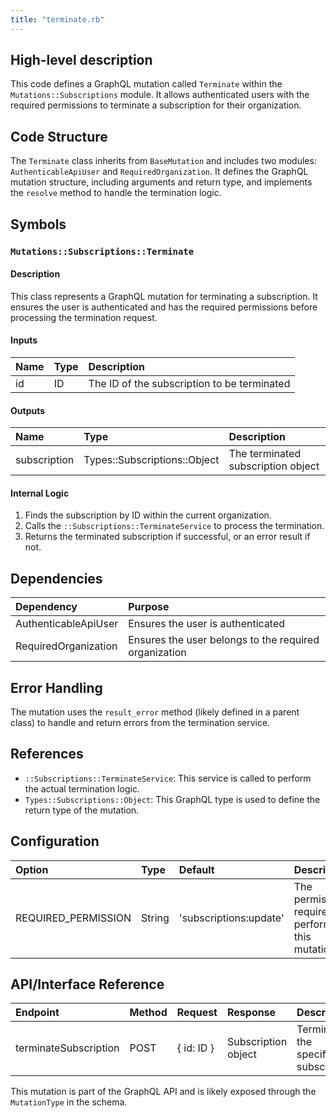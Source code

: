 ```yaml
---
title: "terminate.rb"
---
```


## High-level description
This code defines a GraphQL mutation called `Terminate` within the `Mutations::Subscriptions` module. It allows authenticated users with the required permissions to terminate a subscription for their organization.

## Code Structure
The `Terminate` class inherits from `BaseMutation` and includes two modules: `AuthenticableApiUser` and `RequiredOrganization`. It defines the GraphQL mutation structure, including arguments and return type, and implements the `resolve` method to handle the termination logic.

## Symbols

### `Mutations::Subscriptions::Terminate`
#### Description
This class represents a GraphQL mutation for terminating a subscription. It ensures the user is authenticated and has the required permissions before processing the termination request.

#### Inputs
| Name | Type | Description |
|:-----|:-----|:------------|
| id | ID | The ID of the subscription to be terminated |

#### Outputs
| Name | Type | Description |
|:-----|:-----|:------------|
| subscription | Types::Subscriptions::Object | The terminated subscription object |

#### Internal Logic
1. Finds the subscription by ID within the current organization.
2. Calls the `::Subscriptions::TerminateService` to process the termination.
3. Returns the terminated subscription if successful, or an error result if not.

## Dependencies
| Dependency | Purpose |
|:-----------|:--------|
| AuthenticableApiUser | Ensures the user is authenticated |
| RequiredOrganization | Ensures the user belongs to the required organization |

## Error Handling
The mutation uses the `result_error` method (likely defined in a parent class) to handle and return errors from the termination service.

## References
- `::Subscriptions::TerminateService`: This service is called to perform the actual termination logic.
- `Types::Subscriptions::Object`: This GraphQL type is used to define the return type of the mutation.

## Configuration
| Option | Type | Default | Description |
|:-------|:-----|:--------|:------------|
| REQUIRED_PERMISSION | String | 'subscriptions:update' | The permission required to perform this mutation |

## API/Interface Reference
| Endpoint | Method | Request | Response | Description |
|:---------|:-------|:--------|:---------|:------------|
| terminateSubscription | POST | \{ id: ID \} | Subscription object | Terminates the specified subscription |

This mutation is part of the GraphQL API and is likely exposed through the `MutationType` in the schema.
